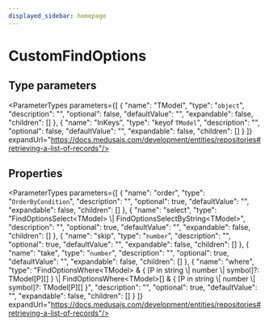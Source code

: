 ```yaml
---
displayed_sidebar: homepage
---
```



# CustomFindOptions

## Type parameters

<ParameterTypes parameters={[
  {
    "name": "TModel",
    "type": "`object`",
    "description": "",
    "optional": false,
    "defaultValue": "",
    "expandable": false,
    "children": []
  },
  {
    "name": "InKeys",
    "type": "keyof `TModel`",
    "description": "",
    "optional": false,
    "defaultValue": "",
    "expandable": false,
    "children": []
  }
]} expandUrl="https://docs.medusajs.com/development/entities/repositories#retrieving-a-list-of-records"/>

## Properties

<ParameterTypes parameters={[
  {
    "name": "order",
    "type": "`OrderByCondition`",
    "description": "",
    "optional": true,
    "defaultValue": "",
    "expandable": false,
    "children": []
  },
  {
    "name": "select",
    "type": "FindOptionsSelect&#60;TModel&#62; \\| FindOptionsSelectByString&#60;TModel&#62;",
    "description": "",
    "optional": true,
    "defaultValue": "",
    "expandable": false,
    "children": []
  },
  {
    "name": "skip",
    "type": "`number`",
    "description": "",
    "optional": true,
    "defaultValue": "",
    "expandable": false,
    "children": []
  },
  {
    "name": "take",
    "type": "`number`",
    "description": "",
    "optional": true,
    "defaultValue": "",
    "expandable": false,
    "children": []
  },
  {
    "name": "where",
    "type": "FindOptionsWhere&#60;TModel&#62; & &#123; [P in string \\| number \\| symbol]?: TModel[P][] &#125; \\| FindOptionsWhere&#60;TModel&#62;[] & &#123; [P in string \\| number \\| symbol]?: TModel[P][] &#125;",
    "description": "",
    "optional": true,
    "defaultValue": "",
    "expandable": false,
    "children": []
  }
]} expandUrl="https://docs.medusajs.com/development/entities/repositories#retrieving-a-list-of-records"/>
